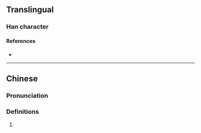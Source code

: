 {{character info/new}}
==Translingual==

===Han character===
{{Han char|rn=32|rad=土|as=07|sn=10|four=|canj=GBCR|ids=⿰土冏}}

====References====
* {{Han ref|kx=0230.121|hdz=10445.050|uh=57DB|ud=22491}}

----

==Chinese==
{{zh-forms}}

===Pronunciation===
{{zh-pron
|m=jiōng
|m-s=
|dg=
|c=
|c-t=
|g=
|h=pfs=
|j=
|md=
|mn=
|mn-t=
|w=
|x=
|mc=y
|oc=y
|cat=n
}}

===Definitions===
{{zh-hanzi}}

# {{rfdef|lang=zh}}